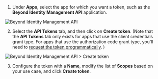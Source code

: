 1. Under **Apps**, select the app for which you want a token, such as the **Beyond Identity Management API** application.

  ![Beyond Identity Management API](../images/apps-beyond-identity-management-api.png)

2. Select the **API Tokens** tab, and then click on **Create token**. (Note that the **API Tokens** tab only exists for apps that use the client credentials grant type. For apps that use the authorization code grant type, you'll need to [request the token programmatically](/docs/create-api-token#api). )

  ![Beyond Identity Management API > Create token](../images/create-token.png)

3. Configure the token with a **Name**, modify the list of **Scopes** based on your use case, and click **Create token**.